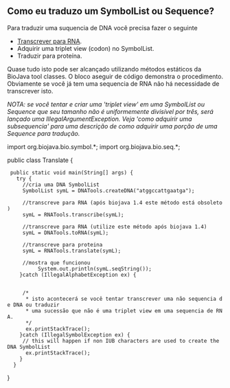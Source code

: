 == Como eu traduzo um SymbolList ou Sequence? ==

Para traduzir uma suquencia de DNA você precisa fazer o seguinte

* [[Biojava:Cookbook:Sequence:Transcribe|Transcrever para RNA]].
* Adquirir uma triplet view (codon) no SymbolList.
* Traduzir para proteína.

Quase tudo isto pode ser alcançado utilizando métodos estáticos da BioJava tool classes. O bloco aseguir de código demonstra o procedimento. Obviamente se você já tem uma sequencia de RNA não há necessidade de transcrever isto.

''NOTA: se você tentar e criar uma 'triplet view' em uma SymbolList ou Sequence que seu tamanho não é uniformemente divisível por três,  será lançado uma IllegalArgumentException. Veja 'como adquirir uma subsequencia' para uma descrição de como adquirir uma porção de uma Sequence para 
tradução.''

<java>
import org.biojava.bio.symbol.*;
import org.biojava.bio.seq.*;

public class Translate {

  public static void main(String[] args) {
    try {
      //cria uma DNA SymbolList
      SymbolList symL = DNATools.createDNA("atggccattgaatga");

      //transcreve para RNA (após biojava 1.4 este método está obsoleto)
      symL = RNATools.transcribe(symL);

      //transcreve para RNA (utilize este método após biojava 1.4)
      symL = DNATools.toRNA(symL);
      
      //transcreve para proteina
      symL = RNATools.translate(symL);

      //mostra que funcionou
           System.out.println(symL.seqString());
     }catch (IllegalAlphabetException ex) {
      
     
      /* 
       * isto acontecerá se você tentar transcrever uma não sequencia de DNA ou traduzir
       * uma sucessão que não é uma triplet view em uma sequencia de RNA.
       */
       ex.printStackTrace();
     }catch (IllegalSymbolException ex) {
      // this will happen if non IUB characters are used to create the DNA SymbolList
       ex.printStackTrace();
     }
   }
}
</java>